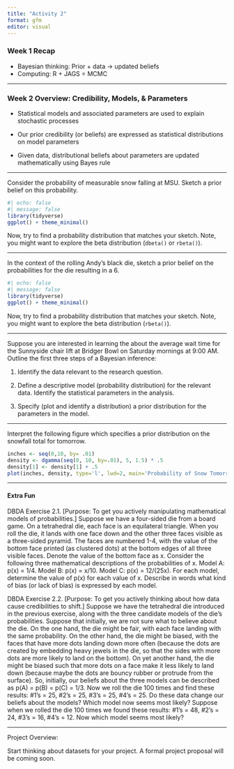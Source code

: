 ```yaml
---
title: "Activity 2"
format: gfm
editor: visual
---
```


### Week 1 Recap

-   Bayesian thinking: Prior + data -\> updated beliefs
-   Computing: R + JAGS = MCMC

------------------------------------------------------------------------

### Week 2 Overview: Credibility, Models, & Parameters

-   Statistical models and associated parameters are used to explain stochastic processes

-   Our prior credibility (or beliefs) are expressed as statistical distributions on model parameters

-   Given data, distributional beliefs about parameters are updated mathematically using Bayes rule

------------------------------------------------------------------------

Consider the probability of measurable snow falling at MSU. Sketch a prior belief on this probability.

```r
#| echo: false
#| message: false
library(tidyverse)
ggplot() + theme_minimal()
```

Now, try to find a probability distribution that matches your sketch. Note, you might want to explore the beta distribution (`dbeta()` or `rbeta()`).

------------------------------------------------------------------------

In the context of the rolling Andy's black die, sketch a prior belief on the probabilities for the die resulting in a 6.

```r
#| echo: false
#| message: false
library(tidyverse)
ggplot() + theme_minimal()
```

Now, try to find a probability distribution that matches your sketch. Note, you might want to explore the beta distribution (`rbeta()`).

------------------------------------------------------------------------

Suppose you are interested in learning the about the average wait time for the Sunnyside chair lift at Bridger Bowl on Saturday mornings at 9:00 AM. Outline the first three steps of a Bayesian inference:

1.  Identify the data relevant to the research question.

2.  Define a descriptive model (probability distribution) for the relevant data. Identify the statistical parameters in the analysis.

3.  Specify (plot and identify a distribution) a prior distribution for the parameters in the model.

------------------------------------------------------------------------

Interpret the following figure which specifies a prior distribution on the snowfall total for tomorrow.

```r
inches <- seq(0,10, by= .01)
density <- dgamma(seq(0, 10, by=.01), 5, 1.5) * .5
density[1] <- density[1] + .5
plot(inches, density, type='l', lwd=2, main='Probability of Snow Tomorrow ', xlab = 'Inches', ylab = '')
```

------------------------------------------------------------------------

#### Extra Fun

DBDA Exercise 2.1. \[Purpose: To get you actively manipulating mathematical models of probabilities.\] Suppose we have a four-sided die from a board game. On a tetrahedral die, each face is an equilateral triangle. When you roll the die, it lands with one face down and the other three faces visible as a three-sided pyramid. The faces are numbered 1-4, with the value of the bottom face printed (as clustered dots) at the bottom edges of all three visible faces. Denote the value of the bottom face as x. Consider the following three mathematical descriptions of the probabilities of x. Model A: p(x) = 1/4. Model B: p(x) = x/10. Model C: p(x) = 12/(25x). For each model, determine the value of p(x) for each value of x. Describe in words what kind of bias (or lack of bias) is expressed by each model.

DBDA Exercise 2.2. \[Purpose: To get you actively thinking about how data cause credibilities to shift.\] Suppose we have the tetrahedral die introduced in the previous exercise, along with the three candidate models of the die’s probabilities. Suppose that initially, we are not sure what to believe about the die. On the one hand, the die might be fair, with each face landing with the same probability. On the other hand, the die might be biased, with the faces that have more dots landing down more often (because the dots are created by embedding heavy jewels in the die, so that the sides with more dots are more likely to land on the bottom). On yet another hand, the die might be biased such that more dots on a face make it less likely to land down (because maybe the dots are bouncy rubber or protrude from the surface). So, initially, our beliefs about the three models can be described as p(A) = p(B) = p(C) = 1/3. Now we roll the die 100 times and find these results: #1’s = 25, #2’s = 25, #3’s = 25, #4’s = 25. Do these data change our beliefs about the models? Which model now seems most likely? Suppose when we rolled the die 100 times we found these results: #1’s = 48, #2’s = 24, #3’s = 16, #4’s = 12. Now which model seems most likely?

------------------------------------------------------------------------

Project Overview:

Start thinking about datasets for your project. A formal project proposal will be coming soon.
